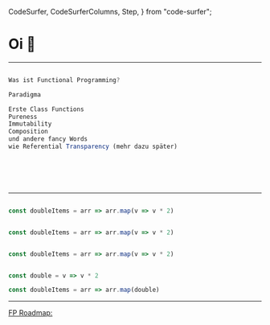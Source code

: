   CodeSurfer,
  CodeSurferColumns,
  Step,
} from "code-surfer";


# Oi 👋

---

<CodeSurfer>

```js

Was ist Functional Programming? 

```

```js
Paradigma

Erste Class Functions
Pureness
Immutability
Composition
und andere fancy Words 
wie Referential Transparency (mehr dazu später)
```

```diff 1 subtitle="Eine Denkweise"
```

```diff 3 subtitle="Man kann Functions wie jeder anderen Data Type behandeln, in Arrays speichern, als Params oder Return Values weiterreichen, in Variablen speichern und dazu sind die in JS Callable"
```

```diff 4 subtitle="Nehmen ein Input und returne einen Output, verursachen keine Side Effects außerhalb der Funktion: negativ Bspl: Global Variables"
```

```diff 5 subtitle="Data Strukturen nicht mutieren, sondern kopieren und dann modifizieren"
```

```diff 6 subtitle="Data Strukturen nicht mutieren, sondern kopieren und dann modifizieren"
```

</CodeSurfer>

---

<CodeSurferColumns>

<Step subtitle="1">

```js file=./codesnipets/doubleitems.js
```

```js
const doubleItems = arr => arr.map(v => v * 2)
```

</Step>

<Step subtitle="Mutation">

```js 4[18:22] file=./codesnipets/doubleitems.js
```

```js
const doubleItems = arr => arr.map(v => v * 2)
```

</Step>

<Step subtitle="Impure Variante">

```js 1:7 file=./codesnipets/doubleItemsMutate.js
```

```js
const doubleItems = arr => arr.map(v => v * 2)
```

</Step>

<Step subtitle="Composition">

```js 1:7 file=./codesnipets/doubleItems.js
```

```js
const double = v => v * 2

const doubleItems = arr => arr.map(double)
```

</Step>

</CodeSurferColumns>

---

[FP Roadmap:](https://hub.packtpub.com/a-five-level-learning-roadmap-for-functional-programmers/)
